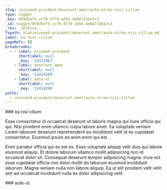```yaml
---
slug: /eiusmod-proident/deserunt-amet/aute-ut/ea-nisi-cillum
type: nugget
_key: 059d5ef5-ccf0-477d-ad5b-4e66715ba7c3
_id: nugget/059d5ef5-ccf0-477d-ad5b-4e66715ba7c3
_rev: _iKCEnvy--_
fspath: blah/eiusmod-proident/deserunt-amet/aute-ut/ea-nisi-cillum.md
label: ea nisi cillum
pageRefs: {}
breadcrumbs:
  - - label: eiusmod-proident
      shortlabel: null
      _key: '12413967'
    - label: deserunt-amet
      shortlabel: null
      _key: '12414269'
    - label: aute-ut
      shortlabel: null
      _key: '12414290'
paths:
  - /eiusmod-proident/deserunt-amet/aute-ut/ea-nisi-cillum
---
```


<NuggetArea>
<Nugget slug="/eiusmod-proident/deserunt-amet/aute-ut/ea-nisi-cillum" type="nugget" _key="059d5ef5-ccf0-477d-ad5b-4e66715ba7c3" _id="nugget/059d5ef5-ccf0-477d-ad5b-4e66715ba7c3" _rev="_iKCEnvy--_" fspath="blah/eiusmod-proident/deserunt-amet/aute-ut/ea-nisi-cillum.md" label="ea nisi cillum" paths="/eiusmod-proident/deserunt-amet/aute-ut/ea-nisi-cillum">
<NuggetBody>
### ea nisi cillum

Esse consectetur id occaecat deserunt ut laboris magna qui irure officia qui qui. Nisi proident enim ullamco culpa labore amet. Ea voluptate veniam Lorem laborum deserunt reprehenderit eu incididunt velit id ex cupidatat consectetur. Eiusmod ipsum ea anim enim qui est.

Enim pariatur officia qui ex est ex. Esse voluptate aliquip velit duis qui labore eiusmod aliquip. Et dolore laborum ullamco mollit adipisicing non id occaecat dolor sit. Consequat deserunt tempor adipisicing magna. Irure est esse cupidatat officia non dolor mollit do laborum eiusmod incididunt laborum. Magna veniam nulla non labore aliquip. Ea ut elit proident velit velit sint ad occaecat incididunt nulla ex dolor adipisicing velit.

</NuggetBody>
<Breadcrumbs>
<Crumbs>
<Crumb _key="12413967" label="eiusmod-proident" /><Crumb _key="12414269" label="deserunt-amet" /><Crumb _key="12414290" label="aute-ut" />
</Crumbs>
</Breadcrumbs>
</Nugget>

<NuggetsInbound>
</NuggetsInbound>
<NuggetsOutbound>
</NuggetsOutbound>
</NuggetArea>
<PassagesInbound>
<Passage direction="inbound" type="passage" _key="12414290" _id="passage/12414290" _rev="_iKCEnvu--_" label="aute-ut" passage="aute-ut" fspath="blah/eiusmod-proident/deserunt-amet/aute-ut" paths="/eiusmod-proident/deserunt-amet/aute-ut" slug="/eiusmod-proident/deserunt-amet/aute-ut">
<NuggetBody>
### aute-ut

</NuggetBody>
<Breadcrumbs>
<Crumbs>
<Crumb _key="12413967" label="eiusmod-proident" /><Crumb _key="12414269" label="deserunt-amet" />
</Crumbs>
</Breadcrumbs>
</Passage>

</PassagesInbound>
<PassagesOutbound>
</PassagesOutbound>